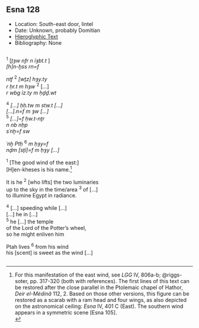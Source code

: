 ## Esna 128 {-}  
  
- Location: South-east door, lintel  
- Date: Unknown, probably Domitian  
- [Hieroglyphic Text](https://www.ifao.egnet.net/uploads/publications/enligne/Temples-Esna002.pdf#page=309){target="_blank"}  
- Bibliography: None  
  
<style>  
  .col2 {  
    columns: 2 300px;         /* number of columns and width in pixels*/  
    -webkit-columns: 2 300px; /* chrome, safari */  
    -moz-columns: 2 300px;    /* firefox */  
    -webkit-column-break-inside: avoid;  
    -page-break-inside: avoid;  
    -break-inside: avoid;  
  }  
  
</style>  
  
  
<div class="col2">  
  
^1^ [*ṯȝw nfr n ỉȝbt.t  *]    
*[h]n-ḫss rn=f  *  
    
*ntf* ^2^ *[wṯz] hȝy.ty *  
  *r ḥr.t m hȝw* ^2^ [...]  
  *r wbg ỉz.ty m ḥḏḏ.wt  *  
  
^4^ *[...] ḥḥ.tw m stw.t [...]   *  
*[...].n=f m ȝw [...]  *  
^5^ *[...]=f ḥw.t-nṯr*  
     *n nb nḥp  *  
  *sʿnḫ=f sw  *  
  
*ʿnḫ Ptḥ* ^6^ *m ḥȝy=f  *  
*nḏm [sṯỉ]=f m ḥȝy [...]  *  
  
^1^ [The good wind of the east:]  
[H]en-kheses is his name.[^fn-128-1]  
  
It is he ^2^ [who lifts] the two luminaries   
 up to the sky in the time/area ^3^ of [...]  
 to illumine Egypt in radiance.  
  
^4^  [...] speeding while [...]  
[...] he in [...]  
^5^ he [...] the temple   
  of the Lord of the Potter's wheel,  
  so he might enliven him  
  
Ptah lives ^6^ from his wind  
  his [scent] is sweet as the wind [...]  
  
  
</div>  
  
[^fn-128-1]: For this manifestation of the east wind, see *LGG* IV, 806a-b; @riggs-soter, pp. 317-320 (both with references). The first lines of this text can be restored after the close parallel in the Ptolemaic chapel of Hathor, *Deir el-Médinâ* 112, 2. Based on those other versions, this figure can be restored as a scarab with a ram head and four wings, as also depicted on the astronomical ceiling: *Esna* IV, 401 C (East). The southern wind appears in a symmetric scene [Esna 105].  
<!--also add notes to Panehemise when possible -->  
  
  
